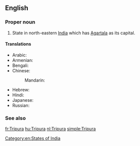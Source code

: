 ==English==
{{wikipedia}}

===Proper noun===
{{en-proper noun}}

# State in north-eastern [[India]] which has [[Agartala]] as its capital.

====Translations====
{{trans-top|state}}
* Arabic: {{t|ar|ترايبورا|f|tr=tribuura}}
* Armenian: {{t-|hy|Տրիպուրա|tr=Tripura}}
* Bengali: {{t|bn|ত্রিপুরা|sc=Beng|xs=Bengali}}
* Chinese:
*: Mandarin: {{t|cmn|特里普拉邦|tr=Tèlǐpǔlā-bāng|sc=Hani}}
{{trans-mid}}
* Hebrew: {{t|he|טריפורה}}
* Hindi: {{t|hi|त्रिपुरा|tr=tripurā|xs=Hindi}}
* Japanese: {{t|ja|トリプラ|tr=Toripura}}
* Russian: {{t|ru|Трипура|f|tr=Tripúra}}
{{trans-bottom}}

===See also===
{{list|en|states of India}}

[[Category:en:States of India]]

[[fr:Tripura]]
[[hu:Tripura]]
[[nl:Tripura]]
[[simple:Tripura]]